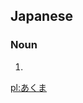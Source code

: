 == Japanese ==
===Noun===
{{ja-noun|h|rom=akuma}}
# {{japdef|悪魔|[[devil]], [[demon]], [[fiend]], [[Satan]], [[evil]] [[spirit]]}}

[[pl:あくま]]